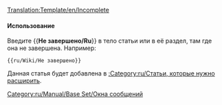 <noinclude>[[Translation:Template/en/Incomplete]]</noinclude><noinclude></noinclude>{{en/Ambox| type  = content
| image = en/Archive/Lists/UnderConstructionOrange.png
| text  = <strong>Не завершено</strong><br> Обратите внимание, что статья еще ​​не завершена, так как она находится в стадии разработки.
}}<includeonly>{{{1|[[Category:ru/Статьи, которые нужно расширить]]}}}</includeonly><noinclude>

====Использование====
Введите <nowiki>{{</nowiki>'''Не завершено/Ru'''<nowiki>}}</nowiki> в тело статьи или в её раздел, там где она не завершена.
Например:
<pre>{{ru/Wiki/Не завершено}}</pre>
Данная статья будет добавлена в [[:Category:ru/Статьи, которые нужно расширить]].

[[Category:ru/Manual/Base Set/Окна сообщений]]</noinclude>